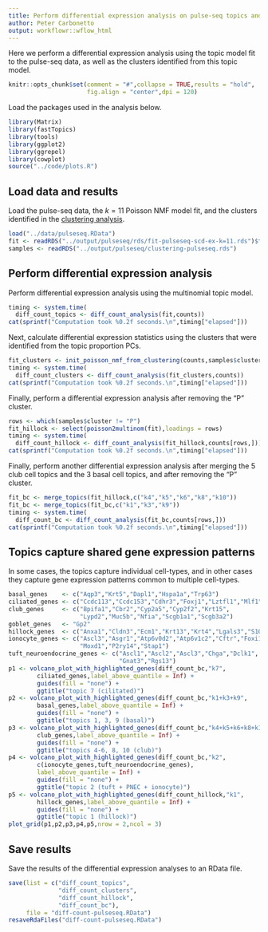 ```yaml
---
title: Perform differential expression analysis on pulse-seq topics and clusters
author: Peter Carbonetto
output: workflowr::wflow_html
---
```


Here we perform a differential expression analysis using the topic
model fit to the pulse-seq data, as well as the clusters identified
from this topic model.

```r
knitr::opts_chunk$set(comment = "#",collapse = TRUE,results = "hold",
                      fig.align = "center",dpi = 120)
```

Load the packages used in the analysis below.

```r
library(Matrix)
library(fastTopics)
library(tools)
library(ggplot2)
library(ggrepel)
library(cowplot)
source("../code/plots.R")
```

Load data and results
---------------------

Load the pulse-seq data, the $k = 11$ Poisson NMF model fit, and the
clusters identified in the [clustering analysis](clusters_pulseseq.html).

```r
load("../data/pulseseq.RData")
fit <- readRDS("../output/pulseseq/rds/fit-pulseseq-scd-ex-k=11.rds")$fit
samples <- readRDS("../output/pulseseq/clustering-pulseseq.rds")
```

Perform differential expression analysis
----------------------------------------

Perform differential expression analysis using the multinomial topic
model.

```r
timing <- system.time(
  diff_count_topics <- diff_count_analysis(fit,counts))
cat(sprintf("Computation took %0.2f seconds.\n",timing["elapsed"]))
```

Next, calculate differential expression statistics using the clusters
that were identified from the topic proportion PCs.

```r
fit_clusters <- init_poisson_nmf_from_clustering(counts,samples$cluster)
timing <- system.time(
  diff_count_clusters <- diff_count_analysis(fit_clusters,counts))
cat(sprintf("Computation took %0.2f seconds.\n",timing["elapsed"]))
```

Finally, perform a differential expression analysis after removing the
"P" cluster.

```r
rows <- which(samples$cluster != "P")
fit_hillock <- select(poisson2multinom(fit),loadings = rows)
timing <- system.time(
  diff_count_hillock <- diff_count_analysis(fit_hillock,counts[rows,]))
cat(sprintf("Computation took %0.2f seconds.\n",timing["elapsed"]))
```

Finally, perform another differential expression analysis after
merging the 5 club cell topics and the 3 basal cell topics, and after
removing the "P" cluster.

```r
fit_bc <- merge_topics(fit_hillock,c("k4","k5","k6","k8","k10"))
fit_bc <- merge_topics(fit_bc,c("k1","k3","k9"))
timing <- system.time(
  diff_count_bc <- diff_count_analysis(fit_bc,counts[rows,]))
cat(sprintf("Computation took %0.2f seconds.\n",timing["elapsed"]))
```

Topics capture shared gene expression patterns
----------------------------------------------

In some cases, the topics capture individual cell-types, and in other
cases they capture gene expression patterns common to multiple
cell-types.

```r
basal_genes    <- c("Aqp3","Krt5","Dapl1","Hspa1a","Trp63")
ciliated_genes <- c("Ccdc113","Ccdc153","Cdhr3","Foxj1","Lztfl1","Mlf1")
club_genes     <- c("Bpifa1","Cbr2","Cyp2a5","Cyp2f2","Krt15",
                    "Lypd2","Muc5b","Nfia","Scgb1a1","Scgb3a2")
goblet_genes   <- "Gp2"
hillock_genes  <- c("Anxa1","Cldn3","Ecm1","Krt13","Krt4","Lgals3","S100a11")
ionocyte_genes <- c("Ascl3","Asgr1","Atp6v0d2","Atp6v1c2","Cftr","Foxi1",
                    "Moxd1","P2ry14","Stap1")
tuft_neuroendocrine_genes <- c("Ascl1","Ascl2","Ascl3","Chga","Dclk1",
                               "Gnat3","Rgs13")
p1 <- volcano_plot_with_highlighted_genes(diff_count_bc,"k7",
        ciliated_genes,label_above_quantile = Inf) +
		guides(fill = "none") +
		ggtitle("topic 7 (cilitated)")
p2 <- volcano_plot_with_highlighted_genes(diff_count_bc,"k1+k3+k9",
        basal_genes,label_above_quantile = Inf) +
		guides(fill = "none") +
		ggtitle("topics 1, 3, 9 (basal)")
p3 <- volcano_plot_with_highlighted_genes(diff_count_bc,"k4+k5+k6+k8+k10",
        club_genes,label_above_quantile = Inf) +
		guides(fill = "none") +
		ggtitle("topics 4-6, 8, 10 (club)")
p4 <- volcano_plot_with_highlighted_genes(diff_count_bc,"k2",
        c(ionocyte_genes,tuft_neuroendocrine_genes),
        label_above_quantile = Inf) +
		guides(fill = "none") +
		ggtitle("topic 2 (tuft + PNEC + ionocyte)")
p5 <- volcano_plot_with_highlighted_genes(diff_count_hillock,"k1",
        hillock_genes,label_above_quantile = Inf) +
		guides(fill = "none") +
		ggtitle("topic 1 (hillock)")
plot_grid(p1,p2,p3,p4,p5,nrow = 2,ncol = 3)
```

Save results
------------

Save the results of the differential expression analyses to an RData
file.

```r
save(list = c("diff_count_topics",
              "diff_count_clusters",
              "diff_count_hillock",
			  "diff_count_bc"),
     file = "diff-count-pulseseq.RData")
resaveRdaFiles("diff-count-pulseseq.RData")
```
